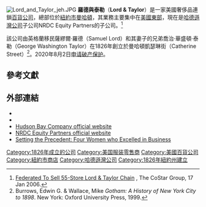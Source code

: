 {{Infobox company|
company_name = Lord & Taylor |
company_logo =  |
company_type = [[私人公司|私人公司]] |
company_slogan = The Signature of American Style |
foundation = 1826|
parent =  NRDC Equity Partners|
location = [[紐約市|紐約市]][[曼哈頓|曼哈頓]]|
locations = 50| stores
industry = [[零售|零售]]|
products = 服裝、鞋、床上用品、家具、珠寶、化妝品和家用器皿 |
homepage = {{URL|www.lordandtaylor.com}}|
}}
[[File:Lord_and_Taylor_jeh.JPG|thumb]]
'''羅德與泰勒'''（'''Lord & Taylor'''）是一家美國奢侈品連鎖[[百貨公司|百貨公司]]，總部位於[[紐約市|紐約市]][[曼哈頓|曼哈頓]]，其業務主要集中在[[美國東部|美國東部]]，現在是[[哈德遜灣公司|哈德遜灣公司]]子公司NRDC Equity Partners的子公司。<ref>[http://www.costar.com/News/Article.aspx?id=3931E209371586210A8D3AA9816BC2C6 Federated To Sell 55-Store Lord & Taylor Chain] {{Wayback|url=http://www.costar.com/News/Article.aspx?id=3931E209371586210A8D3AA9816BC2C6 |date=20090114161958 }}, The CoStar Group, 17 Jan 2006.</ref>

該公司由英格蘭移民薩繆爾·羅德（Samuel Lord）和其妻子的兄弟喬治·華盛頓·泰勒（George Washington Taylor）在1826年創立於曼哈頓凱瑟琳街（Catherine Street）<ref name=gotham>Burrows, Edwin G. & Wallace, Mike ''Gotham: A History of New York City to 1898''. New York: Oxford University Press, 1999.</ref>。2020年8月2日[[美国破产法第十一章|申请破产保护]]。

==參考文獻==
{{reflist|2}}

==外部連結==
{{commons category|Lord & Taylor}}
* {{official website|http://www.lordandtaylor.com/}}
* {{twitter|lordandtaylor}}
* [https://web.archive.org/web/20051215194349/http://www.hbc.com/ Hudson Bay Company official website]
* [http://www.nrdcequity.com/ NRDC Equity Partners official website] {{Wayback|url=http://www.nrdcequity.com/ |date=20090129080014 }}
* [https://web.archive.org/web/20070609151730/http://www.americanhistory.si.edu/archives/WIB-tour/mainMovie.html Setting the Precedent: Four Women who Excelled in Business]

{{coord|40.75149|-73.98307|type:landmark_globe:earth_region:US-NY|display=title}}

{{DEFAULTSORT:Lord and Taylor}}
[[Category:1826年成立的公司|Category:1826年成立的公司]]
[[Category:美国服装零售商|Category:美国服装零售商]]
[[Category:美國百貨公司|Category:美國百貨公司]]
[[Category:紐約市商店|Category:紐約市商店]]
[[Category:哈德遜灣公司|Category:哈德遜灣公司]]
[[Category:1826年紐約州建立|Category:1826年紐約州建立]]
